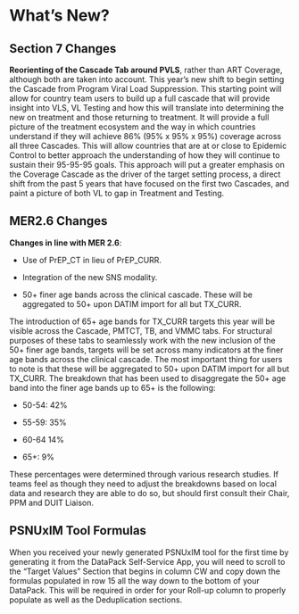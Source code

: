 # What's New?

## Section 7 Changes

**Reorienting of the Cascade Tab around PVLS**, rather than ART Coverage, although both are taken into account. This year's new shift to begin setting the Cascade from Program Viral Load Suppression. This starting point will allow for country team users to build up a full cascade that will provide insight into VLS, VL Testing and how this will translate into determining the new on treatment and those returning to treatment. It will provide a full picture of the treatment ecosystem and the way in which countries understand if they will achieve 86% (95% x 95% x 95%) coverage across all three Cascades. This will allow countries that are at or close to Epidemic Control to better approach the understanding of how they will continue to sustain their 95-95-95 goals. This approach will put a greater emphasis on the Coverage Cascade as the driver of the target setting process, a direct shift from the past 5 years that have focused on the first two Cascades, and paint a picture of both VL to gap in Treatment and Testing.

## MER2.6 Changes

**Changes in line with MER 2.6**:

-   Use of PrEP_CT in lieu of PrEP_CURR.

-   Integration of the new SNS modality.

-   50+ finer age bands across the clinical cascade. These will be aggregated to 50+ upon DATIM import for all but TX_CURR.

The introduction of 65+ age bands for TX_CURR targets this year will be visible across the Cascade, PMTCT, TB, and VMMC tabs. For structural purposes of these tabs to seamlessly work with the new inclusion of the 50+ finer age bands, targets will be set across many indicators at the finer age bands across the clinical cascade. The most important thing for users to note is that these will be aggregated to 50+ upon DATIM import for all but TX_CURR. The breakdown that has been used to disaggregate the 50+ age band into the finer age bands up to 65+ is the following:

-   50-54: 42%

-   55-59: 35%

-   60-64 14%

-   65+: 9%

These percentages were determined through various research studies. If teams feel as though they need to adjust the breakdowns based on local data and research they are able to do so, but should first consult their Chair, PPM and DUIT Liaison.

## **PSNUxIM Tool Formulas**

When you received your newly generated PSNUxIM tool for the first time by generating it from the DataPack Self-Service App, you will need to scroll to the "Target Values" Section that begins in column CW and copy down the formulas populated in row 15 all the way down to the bottom of your DataPack. This will be required in order for your Roll-up column to properly populate as well as the Deduplication sections.
